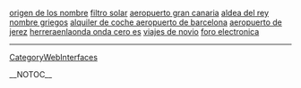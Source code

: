 <a href= http://homologacion-titulo-extranjero.japanesetits.cn/origen-de-los-nombre.html >origen de los nombre</a>   <a href= http://polen-de-abeja.japanesetits.cn/filtro-solar.html >filtro solar</a>   <a href= http://polen-de-abeja.japanesetits.cn/aeropuerto-gran-canaria.html >aeropuerto gran canaria</a>   <a href= http://homologacion-titulo-extranjero.japanesetits.cn/aldea-del-rey.html >aldea del rey</a>   <a href= http://polen-de-abeja.japanesetits.cn/nombre-griegos.html >nombre griegos</a>   <a href= http://polen-de-abeja.japanesetits.cn/alquiler-de-coche-aeropuerto-de-barcelona.html >alquiler de coche aeropuerto de barcelona</a>   <a href= http://homologacion-titulo-extranjero.japanesetits.cn/aeropuerto-de-jerez.html >aeropuerto de jerez</a>   <a href= http://polen-de-abeja.japanesetits.cn/index44.html >herreraenlaonda onda cero es</a>   <a href= http://polen-de-abeja.japanesetits.cn/index69.html >viajes de novio</a>   <a href= http://homologacion-titulo-extranjero.japanesetits.cn/foro-electronica.html >foro electronica</a>
----
[[CategoryWebInterfaces]]

__NOTOC__